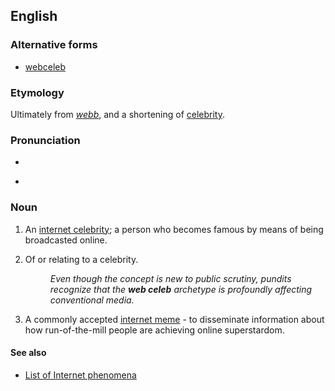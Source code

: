 ==English==

===Alternative forms===
* [[webceleb]]

===Etymology===
Ultimately from {{etyl|ang|en}} ''[[webb]]'', and a shortening of [[celebrity]].

===Pronunciation===
* {{IPA|/wɛb/}}

* {{IPA|/sɐˈlɛb/}}

===Noun===
{{en-noun|head=[[web]] [[celeb]]}}

# {{context|colloquial}} An [[w:internet celebrity|internet celebrity]]; a person who becomes famous by means of being broadcasted online.
# {{context|colloquial|attributively}} Of or relating to a celebrity.
#: ''Even though the concept is new to public scrutiny, pundits recognize that the '''web celeb''' archetype is profoundly affecting conventional media.''
# {{context|figuratively|Internet|slang}} A commonly accepted [[w:internet meme|internet meme]] - to disseminate information about how run-of-the-mill people are achieving online superstardom.

====See also====
* [[w:List of Internet phenomena|List of Internet phenomena]]